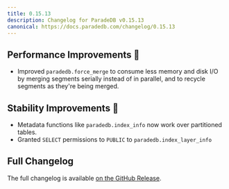 ```yaml
---
title: 0.15.13
description: Changelog for ParadeDB v0.15.13
canonical: https://docs.paradedb.com/changelog/0.15.13
---
```


## Performance Improvements 🚀

- Improved `paradedb.force_merge` to consume less memory and disk I/O by merging segments serially instead of in parallel, and to
  recycle segments as they're being merged.

## Stability Improvements 💪

- Metadata functions like `paradedb.index_info` now work over partitioned tables.
- Granted `SELECT` permissions to `PUBLIC` to `paradedb.index_layer_info`

## Full Changelog

The full changelog is available [on the GitHub Release](https://github.com/paradedb/paradedb/releases/tag/v0.15.13).
